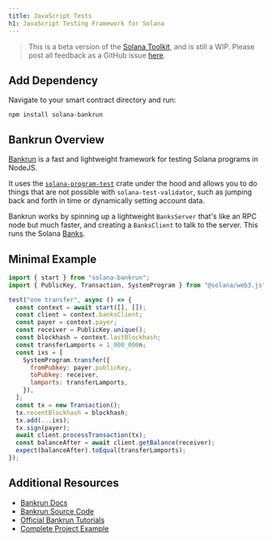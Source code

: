 ```yaml
---
title: JavaScript Tests
h1: JavaScript Testing Framework for Solana
---
```


> This is a beta version of the [Solana Toolkit](/docs/toolkit/), and is
> still a WIP. Please post all feedback as a GitHub issue
> [here](https://github.com/solana-foundation/developer-content/issues/new?title=%5Btoolkit%5D%20).

## Add Dependency

Navigate to your smart contract directory and run:

```shell
npm install solana-bankrun
```

## Bankrun Overview

[Bankrun](https://github.com/kevinheavey/solana-bankrun) is a fast and
lightweight framework for testing Solana programs in NodeJS.

It uses the
[`solana-program-test`](https://crates.io/crates/solana-program-test) crate
under the hood and allows you to do things that are not possible with
`solana-test-validator`, such as jumping back and forth in time or dynamically
setting account data.

Bankrun works by spinning up a lightweight `BanksServer` that's like an RPC node
but much faster, and creating a `BanksClient` to talk to the server. This runs
the Solana
[Banks](https://github.com/solana-labs/solana/blob/master/runtime/src/bank.rs).

## Minimal Example

```javascript
import { start } from "solana-bankrun";
import { PublicKey, Transaction, SystemProgram } from "@solana/web3.js";

test("one transfer", async () => {
  const context = await start([], []);
  const client = context.banksClient;
  const payer = context.payer;
  const receiver = PublicKey.unique();
  const blockhash = context.lastBlockhash;
  const transferLamports = 1_000_000n;
  const ixs = [
    SystemProgram.transfer({
      fromPubkey: payer.publicKey,
      toPubkey: receiver,
      lamports: transferLamports,
    }),
  ];
  const tx = new Transaction();
  tx.recentBlockhash = blockhash;
  tx.add(...ixs);
  tx.sign(payer);
  await client.processTransaction(tx);
  const balanceAfter = await client.getBalance(receiver);
  expect(balanceAfter).toEqual(transferLamports);
});
```

## Additional Resources

- [Bankrun Docs](https://kevinheavey.github.io/solana-bankrun/)
- [Bankrun Source Code](https://github.com/kevinheavey/solana-bankrun)
- [Official Bankrun Tutorials](https://kevinheavey.github.io/solana-bankrun/tutorial/)
- [Complete Project Example](https://github.com/solana-developers/developer-bootcamp-2024/tree/main/project-2-voting/anchor/tests)
